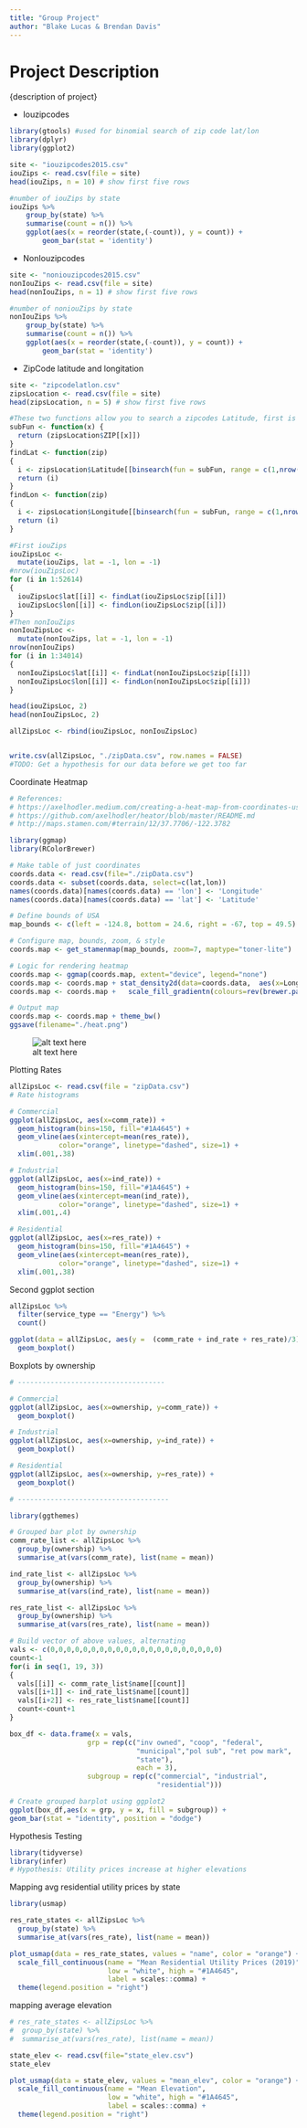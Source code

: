 ```yaml
---
title: "Group Project"
author: "Blake Lucas & Brendan Davis"
---
```


# Project Description
{description of project}

+ Iouzipcodes
```r
library(gtools) #used for binomial search of zip code lat/lon
library(dplyr)
library(ggplot2)
```
```r
site <- "iouzipcodes2015.csv"
iouZips <- read.csv(file = site)
head(iouZips, n = 10) # show first five rows

#number of iouZips by state
iouZips %>% 
	group_by(state) %>% 
	summarise(count = n()) %>% 
	ggplot(aes(x = reorder(state,(-count)), y = count)) + 
		geom_bar(stat = 'identity')
```
+ NonIouzipcodes
```r
site <- "noniouzipcodes2015.csv"
nonIouZips <- read.csv(file = site)
head(nonIouZips, n = 1) # show first five rows

#number of noniouZips by state
nonIouZips %>% 
	group_by(state) %>% 
	summarise(count = n()) %>% 
	ggplot(aes(x = reorder(state,(-count)), y = count)) + 
		geom_bar(stat = 'identity')
```

+ ZipCode latitude and longitation
```r
site <- "zipcodelatlon.csv"
zipsLocation <- read.csv(file = site)
head(zipsLocation, n = 5) # show first five rows

#These two functions allow you to search a zipcodes Latitude, first is a helper function
subFun <- function(x) {
  return (zipsLocation$ZIP[[x]])
}
findLat <- function(zip)
{
  i <- zipsLocation$Latitude[[binsearch(fun = subFun, range = c(1,nrow(zipsLocation)), target = zip)$where[1]]]
  return (i)
} 
findLon <- function(zip)
{
  i <- zipsLocation$Longitude[[binsearch(fun = subFun, range = c(1,nrow(zipsLocation)), target = zip)$where[1]]]
  return (i)
} 

#First iouZips
iouZipsLoc <- 
  mutate(iouZips, lat = -1, lon = -1)
#nrow(iouZipsLoc)
for (i in 1:52614)
{
  iouZipsLoc$lat[[i]] <- findLat(iouZipsLoc$zip[[i]])
  iouZipsLoc$lon[[i]] <- findLon(iouZipsLoc$zip[[i]])
}
#Then nonIouZips
nonIouZipsLoc <- 
  mutate(nonIouZips, lat = -1, lon = -1)
nrow(nonIouZips)
for (i in 1:34014)
{
  nonIouZipsLoc$lat[[i]] <- findLat(nonIouZipsLoc$zip[[i]])
  nonIouZipsLoc$lon[[i]] <- findLon(nonIouZipsLoc$zip[[i]])
}

head(iouZipsLoc, 2)
head(nonIouZipsLoc, 2)

allZipsLoc <- rbind(iouZipsLoc, nonIouZipsLoc)


write.csv(allZipsLoc, "./zipData.csv", row.names = FALSE)
#TODO: Get a hypothesis for our data before we get too far
```


Coordinate Heatmap
```r
# References: 
# https://axelhodler.medium.com/creating-a-heat-map-from-coordinates-using-r-780db4901075
# https://github.com/axelhodler/heator/blob/master/README.md
# http://maps.stamen.com/#terrain/12/37.7706/-122.3782

library(ggmap)
library(RColorBrewer)

# Make table of just coordinates
coords.data <- read.csv(file="./zipData.csv")
coords.data <- subset(coords.data, select=c(lat,lon))
names(coords.data)[names(coords.data) == 'lon'] <- 'Longitude'
names(coords.data)[names(coords.data) == 'lat'] <- 'Latitude'

# Define bounds of USA
map_bounds <- c(left = -124.8, bottom = 24.6, right = -67, top = 49.5)

# Configure map, bounds, zoom, & style
coords.map <- get_stamenmap(map_bounds, zoom=7, maptype="toner-lite")

# Logic for rendering heatmap
coords.map <- ggmap(coords.map, extent="device", legend="none")
coords.map <- coords.map + stat_density2d(data=coords.data,  aes(x=Longitude, y=Latitude, fill=..level.., alpha=..level..), geom="polygon")
coords.map <- coords.map +   scale_fill_gradientn(colours=rev(brewer.pal(7, "Spectral")))

# Output map
coords.map <- coords.map + theme_bw()
ggsave(filename="./heat.png")
```

![alt text here](./heat.png)

Plotting Rates
```r
allZipsLoc <- read.csv(file = "zipData.csv")
# Rate histograms

# Commercial
ggplot(allZipsLoc, aes(x=comm_rate)) +
  geom_histogram(bins=150, fill="#1A4645") +
  geom_vline(aes(xintercept=mean(res_rate)),
            color="orange", linetype="dashed", size=1) +
  xlim(.001,.38)

# Industrial
ggplot(allZipsLoc, aes(x=ind_rate)) +
  geom_histogram(bins=150, fill="#1A4645") +
  geom_vline(aes(xintercept=mean(ind_rate)),
            color="orange", linetype="dashed", size=1) +
  xlim(.001,.4)

# Residential
ggplot(allZipsLoc, aes(x=res_rate)) +
  geom_histogram(bins=150, fill="#1A4645") +
  geom_vline(aes(xintercept=mean(res_rate)),
            color="orange", linetype="dashed", size=1) +
  xlim(.001,.38)
```

Second ggplot section
```r
allZipsLoc %>%
  filter(service_type == "Energy") %>%
  count()

ggplot(data = allZipsLoc, aes(y =  (comm_rate + ind_rate + res_rate)/3)) +
  geom_boxplot()
```

Boxplots by ownership
```r
# ------------------------------------

# Commercial
ggplot(allZipsLoc, aes(x=ownership, y=comm_rate)) +
  geom_boxplot()

# Industrial
ggplot(allZipsLoc, aes(x=ownership, y=ind_rate)) +
  geom_boxplot()

# Residential
ggplot(allZipsLoc, aes(x=ownership, y=res_rate)) +
  geom_boxplot()

# -------------------------------------

library(ggthemes)

# Grouped bar plot by ownership
comm_rate_list <- allZipsLoc %>%
  group_by(ownership) %>%
  summarise_at(vars(comm_rate), list(name = mean))

ind_rate_list <- allZipsLoc %>%
  group_by(ownership) %>%
  summarise_at(vars(ind_rate), list(name = mean))

res_rate_list <- allZipsLoc %>%
  group_by(ownership) %>%
  summarise_at(vars(res_rate), list(name = mean))

# Build vector of above values, alternating
vals <- c(0,0,0,0,0,0,0,0,0,0,0,0,0,0,0,0,0,0,0,0,0)
count<-1
for(i in seq(1, 19, 3))
{
  vals[[i]] <- comm_rate_list$name[[count]]
  vals[[i+1]] <- ind_rate_list$name[[count]]
  vals[[i+2]] <- res_rate_list$name[[count]]
  count<-count+1
}

box_df <- data.frame(x = vals, 
                   grp = rep(c("inv owned", "coop", "federal",
                               "municipal","pol sub", "ret pow mark",
                               "state"),
                               each = 3),
                   subgroup = rep(c("commercial", "industrial",
                                    "residential")))

# Create grouped barplot using ggplot2
ggplot(box_df,aes(x = grp, y = x, fill = subgroup)) +
geom_bar(stat = "identity", position = "dodge")
```

Hypothesis Testing
```r
library(tidyverse)
library(infer)
# Hypothesis: Utility prices increase at higher elevations

```

Mapping avg residential utility prices by state
```r
library(usmap)

res_rate_states <- allZipsLoc %>%
  group_by(state) %>%
  summarise_at(vars(res_rate), list(name = mean))

plot_usmap(data = res_rate_states, values = "name", color = "orange") + 
  scale_fill_continuous(name = "Mean Residential Utility Prices (2019)",
                        low = "white", high = "#1A4645", 
                        label = scales::comma) + 
  theme(legend.position = "right")
```

mapping average elevation
```r
# res_rate_states <- allZipsLoc %>%
#  group_by(state) %>%
#  summarise_at(vars(res_rate), list(name = mean))

state_elev <- read.csv(file="state_elev.csv")
state_elev

plot_usmap(data = state_elev, values = "mean_elev", color = "orange") + 
  scale_fill_continuous(name = "Mean Elevation",
                        low = "white", high = "#1A4645", 
                        label = scales::comma) + 
  theme(legend.position = "right")
```
